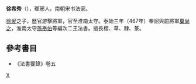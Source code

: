 {{No footnotes|time=2022-02-16T02:11:47+00:00}}
'''徐希秀'''（{{bd|?||?||}}），瑯琊人。南朝宋书法家。

[[徐爰|徐爰]]之子，歷官游擊將軍，官至淮南太守。泰始三年（467年）奉詔與前將軍[[巢尚之|巢尚之]]，淮南太守[[孫奉伯|孫奉伯]]等編次二王法書。擅長楷、草、隸、篆。

==參考書目==
* 《法書要錄》卷五
[[Category:南北朝書法家|X]]